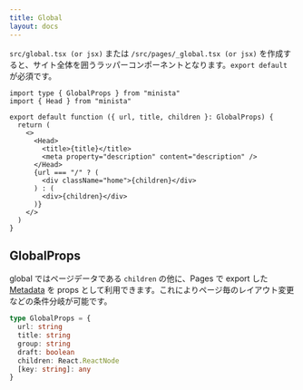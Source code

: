 ```yaml
---
title: Global
layout: docs
---
```



`src/global.tsx (or jsx)` または `/src/pages/_global.tsx (or jsx)` を作成すると、サイト全体を囲うラッパーコンポーネントとなります。`export default` が必須です。

<WarningStatic />

```tsx
import type { GlobalProps } from "minista"
import { Head } from "minista"

export default function ({ url, title, children }: GlobalProps) {
  return (
    <>
      <Head>
        <title>{title}</title>
        <meta property="description" content="description" />
      </Head>
      {url === "/" ? (
        <div className="home">{children}</div>
      ) : (
        <div>{children}</div>
      )}
    </>
  )
}
```

## GlobalProps

global ではページデータである `children` の他に、Pages で export した [Metadata](/docs/metadata) を props として利用できます。これによりページ毎のレイアウト変更などの条件分岐が可能です。

```ts
type GlobalProps = {
  url: string
  title: string
  group: string
  draft: boolean
  children: React.ReactNode
  [key: string]: any
}
```
